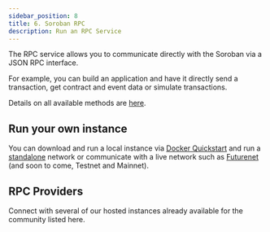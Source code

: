 ```yaml
---
sidebar_position: 8
title: 6. Soroban RPC 
description: Run an RPC Service
---
```


The RPC service allows you to communicate directly with the Soroban via a JSON RPC interface. 

For example, you can build an application and have it directly send a transaction, get contract and event data or simulate transactions. 

Details on all available methods are [here](https://soroban.stellar.org/api/methods).

## Run your own instance
You can download and run a local instance via [Docker Quickstart](https://github.com/stellar/quickstart) and run a [standalone](https://github.com/stellar/quickstart#soroban-development) network or communicate with a live network such as [Futurenet] (and soon to come, Testnet and Mainnet).

[Futurenet]: deploy-to-futurenet.mdx 

## RPC Providers
Connect with several of our hosted instances already available for the community listed here. 
